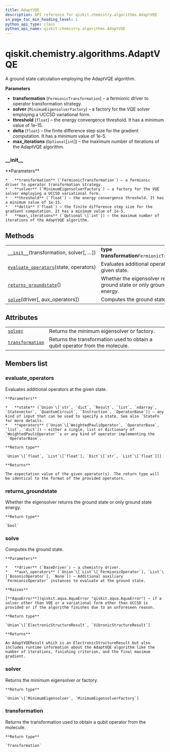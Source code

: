 ```yaml
---
title: AdaptVQE
description: API reference for qiskit.chemistry.algorithms.AdaptVQE
in_page_toc_min_heading_level: 1
python_api_type: class
python_api_name: qiskit.chemistry.algorithms.AdaptVQE
---
```


<span id="qiskit-chemistry-algorithms-adaptvqe" />

# qiskit.chemistry.algorithms.AdaptVQE

<Class id="qiskit.chemistry.algorithms.AdaptVQE" isDedicatedPage={true} github="https://github.com/qiskit-community/qiskit-aqua/tree/stable/0.8/qiskit/chemistry/algorithms/ground_state_solvers/adapt_vqe.py" signature="AdaptVQE(transformation, solver, threshold=1e-05, delta=1, max_iterations=None)" modifiers="class">
  A ground state calculation employing the AdaptVQE algorithm.

  **Parameters**

  *   **transformation** (`FermionicTransformation`) – a fermionic driver to operator transformation strategy.
  *   **solver** (`MinimumEigensolverFactory`) – a factory for the VQE solver employing a UCCSD variational form.
  *   **threshold** (`float`) – the energy convergence threshold. It has a minimum value of 1e-15.
  *   **delta** (`float`) – the finite difference step size for the gradient computation. It has a minimum value of 1e-5.
  *   **max\_iterations** (`Optional`\[`int`]) – the maximum number of iterations of the AdaptVQE algorithm.

  ### \_\_init\_\_

  <Function id="qiskit.chemistry.algorithms.AdaptVQE.__init__" signature="__init__(transformation, solver, threshold=1e-05, delta=1, max_iterations=None)">
    **Parameters**

    *   **transformation** (`FermionicTransformation`) – a fermionic driver to operator transformation strategy.
    *   **solver** (`MinimumEigensolverFactory`) – a factory for the VQE solver employing a UCCSD variational form.
    *   **threshold** (`float`) – the energy convergence threshold. It has a minimum value of 1e-15.
    *   **delta** (`float`) – the finite difference step size for the gradient computation. It has a minimum value of 1e-5.
    *   **max\_iterations** (`Optional`\[`int`]) – the maximum number of iterations of the AdaptVQE algorithm.
  </Function>

  ## Methods

  |                                                                                                                                                              |                                                                               |
  | ------------------------------------------------------------------------------------------------------------------------------------------------------------ | ----------------------------------------------------------------------------- |
  | [`__init__`](#qiskit.chemistry.algorithms.AdaptVQE.__init__ "qiskit.chemistry.algorithms.AdaptVQE.__init__")(transformation, solver\[, …])                   | **type transformation**`FermionicTransformation`                              |
  | [`evaluate_operators`](#qiskit.chemistry.algorithms.AdaptVQE.evaluate_operators "qiskit.chemistry.algorithms.AdaptVQE.evaluate_operators")(state, operators) | Evaluates additional operators at the given state.                            |
  | [`returns_groundstate`](#qiskit.chemistry.algorithms.AdaptVQE.returns_groundstate "qiskit.chemistry.algorithms.AdaptVQE.returns_groundstate")()              | Whether the eigensolver returns the ground state or only ground state energy. |
  | [`solve`](#qiskit.chemistry.algorithms.AdaptVQE.solve "qiskit.chemistry.algorithms.AdaptVQE.solve")(driver\[, aux\_operators])                               | Computes the ground state.                                                    |

  ## Attributes

  |                                                                                                                                |                                                                               |
  | ------------------------------------------------------------------------------------------------------------------------------ | ----------------------------------------------------------------------------- |
  | [`solver`](#qiskit.chemistry.algorithms.AdaptVQE.solver "qiskit.chemistry.algorithms.AdaptVQE.solver")                         | Returns the minimum eigensolver or factory.                                   |
  | [`transformation`](#qiskit.chemistry.algorithms.AdaptVQE.transformation "qiskit.chemistry.algorithms.AdaptVQE.transformation") | Returns the transformation used to obtain a qubit operator from the molecule. |

  ## Members list

  ### evaluate\_operators

  <Function id="qiskit.chemistry.algorithms.AdaptVQE.evaluate_operators" signature="evaluate_operators(state, operators)">
    Evaluates additional operators at the given state.

    **Parameters**

    *   **state** (`Union`\[`str`, `dict`, `Result`, `list`, `ndarray`, `Statevector`, `QuantumCircuit`, `Instruction`, `OperatorBase`]) – any kind of input that can be used to specify a state. See also `StateFn` for more details.
    *   **operators** (`Union`\[`WeightedPauliOperator`, `OperatorBase`, `list`, `dict`]) – either a single, list or dictionary of `WeightedPauliOperator``s or any kind of operator implementing the ``OperatorBase`.

    **Return type**

    `Union`\[`float`, `List`\[`float`], `Dict`\[`str`, `List`\[`float`]]]

    **Returns**

    The expectation value of the given operator(s). The return type will be identical to the format of the provided operators.
  </Function>

  ### returns\_groundstate

  <Function id="qiskit.chemistry.algorithms.AdaptVQE.returns_groundstate" signature="returns_groundstate()">
    Whether the eigensolver returns the ground state or only ground state energy.

    **Return type**

    `bool`
  </Function>

  ### solve

  <Function id="qiskit.chemistry.algorithms.AdaptVQE.solve" signature="solve(driver, aux_operators=None)">
    Computes the ground state.

    **Parameters**

    *   **driver** (`BaseDriver`) – a chemistry driver.
    *   **aux\_operators** (`Union`\[`List`\[`FermionicOperator`], `List`\[`BosonicOperator`], `None`]) – Additional auxiliary `FermionicOperator` instances to evaluate at the ground state.

    **Raises**

    [**AquaError**](qiskit.aqua.AquaError "qiskit.aqua.AquaError") – if a solver other than VQE or a variational form other than UCCSD is provided or if the algorithm finishes due to an unforeseen reason.

    **Return type**

    `Union`\[`ElectronicStructureResult`, `VibronicStructureResult`]

    **Returns**

    An AdaptVQEResult which is an ElectronicStructureResult but also includes runtime information about the AdaptVQE algorithm like the number of iterations, finishing criterion, and the final maximum gradient.
  </Function>

  ### solver

  <Attribute id="qiskit.chemistry.algorithms.AdaptVQE.solver">
    Returns the minimum eigensolver or factory.

    **Return type**

    `Union`\[`MinimumEigensolver`, `MinimumEigensolverFactory`]
  </Attribute>

  ### transformation

  <Attribute id="qiskit.chemistry.algorithms.AdaptVQE.transformation">
    Returns the transformation used to obtain a qubit operator from the molecule.

    **Return type**

    `Transformation`
  </Attribute>
</Class>

